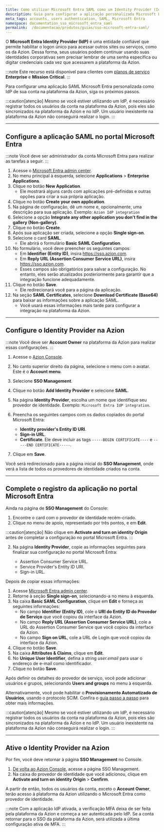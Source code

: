 ```yaml
---
title: Como utilizar Microsoft Entra SAML como um Identity Provider (IdP) na Azion
description: Guia para configurar a aplicação personalizada Microsoft Entra como um IdP para a plataforma da Azion.
meta_tags: accounts, users authentication, SAML, Microsoft Entra
namespace: documentation_sso_microsoft_entra_saml
permalink:  /documentacao/produtos/guias/sso-microsoft-entra-saml/
---
```


O **Microsoft Entra Identity Provider (IdP)** é uma entidade confiável que permite habilitar o logon único para acessar outros sites ou serviços, como os da Azion. Dessa forma, seus usuários podem continuar usando suas identidades corporativas sem precisar lembrar de uma senha específica ou digitar credenciais cada vez que acessarem a plataforma da Azion. 

:::note
Este recurso está disponível para clientes com [planos de serviço](https://www.azion.com/pt-br/servicos-profissionais/) **Enterprise** e **Mission Critical**.
:::

Para configurar uma aplicação SAML Microsoft Entra personalizada como IdP de sua conta na plataforma da Azion, siga os próximos passos.

:::caution[atenção]
Mesmo se você estiver utilizando um IdP, é necessário registrar todos os usuários da conta na plataforma da Azion, pois eles são sincronizados na plataforma da Azion e no IdP. Um usuário inexistente na plataforma da Azion não conseguirá realizar o login. 
:::

---

## Configure a aplicação SAML no portal Microsoft Entra

:::note
Você deve ser administrador da conta Microsoft Entra para realizar as tarefas a seguir.
:::

1. Acesse o [Microsoft Entra admin center](https://entra.microsoft.com/).
2. No menu principal à esquerda, selecione **Applications** > **Enterprise Applications**.
3. Clique no botão **New Application**.
    - Ele mostrará alguns cards com aplicações pré-definidas e outras opções para criar a sua própria aplicação.
4. Clique no botão **Create your own application**.
5. Na página de configuração, dê um nome e, opcionalmente, uma descrição para sua aplicação. Exemplo: `Azion IdP integration`
6. Selecione a opção **Integrate any other application you don't find in the gallery (Non-gallery)**.
7. Clique no botão **Create**.
8. Após sua aplicação ser criada, selecione a opção **Single sign-on**.
9. Selecione o card **SAML**.
    - Ele abrirá o formulário **Basic SAML Configuration**.
10. No formulário, você deve preencher os seguintes campos:
    - Em **Identifier (Entity ID)**, insira https://sso.azion.com.
    - Em **Reply URL (Assertion Consumer Service URL)**, insira https://sso.azion.com.
    - Esses campos são obrigatórios para salvar a configuração. No entanto, eles serão atualizados posteriormente para garantir que a integração funcione adequadamente.
11. Clique no botão **Save**. 
    - Ele redirecionará você para a página da aplicação.
12. Na seção **SAML Certificates**, selecione **Download Certificate (Base64)** para baixar as informações sobre a aplicação SAML.
    - Você usará essas informações mais tarde para configurar a integração na plataforma da Azion.

---

## Configure o Identity Provider na Azion

:::note
Você deve ser **Account Owner** na plataforma da Azion para realizar essas configurações.
:::

1. Acesse o [Azion Console](/en/documentation/products/guides/how-to-access-azion-console/).
2. No canto superior direito da página, selecione o menu com o avatar. Este é o **Account menu**.
3. Selecione **SSO Management**.
4. Clique no botão **Add Identity Provider** e selecione **SAML**.
5. Na página **Identity Provider**, escolha um nome que identifique seu provedor de identidade. Exemplo: `Microsoft Entra IdP integration`.
6. Preencha os seguintes campos com os dados copiados do portal Microsoft Entra:

    - **Identity provider's Entity ID URI**.
    - **Sign-in URL**.
    - **Certificate**. Ele deve incluir as tags `-----BEGIN CERTIFICATE----` e `-----END CERTIFICATE-----`.

7. Clique em **Save**.

Você será redirecionado para a página inicial do **SSO Management**, onde verá a lista de todos os provedores de identidade criados na conta. 

---

## Complete o registro da aplicação no portal Microsoft Entra

Ainda na página de **SSO Management** do Console:

1. Encontre o card com o provedor de identidade recém-criado.
2. Clique no menu de apoio, representado por três pontos, e em **Edit**.

:::caution[atenção]
Não clique em **Activate and turn on identity Origin** antes de completar a configuração no portal Microsoft Entra.
:::

2. Na página **Identity Provider**, copie as informações seguintes para finalizar sua configuração no portal Microsoft Entra:

    - Assertion Consumer Service URL.
    - Service Provider's Entity ID URI.
    - Sign-in URL.

Depois de copiar essas informações:

1. Acesse [Microsoft Entra admin center](https://entra.microsoft.com/).
2. Retorne à seção **Single sign-on**, selecionando-a no menu à esquerda.
3. Na caixa **Basic SAML Configuration**, clique em **Edit** e forneça as seguintes informações:
    - No campo **Identifier (Entity ID)**, cole o **URI do Entity ID do Provedor de Serviço** que você copiou da interface da Azion.
    - No campo **Reply URL (Assertion Consumer Service URL)**, cole a URL do Assertion Consumer Service que você copiou da interface da Azion.
    - No campo **Sign on URL**, cole a URL de Login que você copiou da interface da Azion.
4. Clique no botão **Save**. 
5. Na caixa **Attributes & Claims**, clique em **Edit**.
6. No **Unique User Identifier**, defina a string *user.email* para usar o endereço de e-mail como identificador.
7. Clique no botão **Save**.

Após definir os detalhes do provedor de serviço, você pode adicionar usuários e grupos, selecionando **Users and groups** no menu à esquerda.

Alternativamente, você pode habilitar o **Provisionamento Automatizado de Usuários**, usando o protocolo SCIM. Confira o [guia passo a passo](/pt-br/documentacao/produtos/guias/microsoft-entra-provisionamento-automatizado-de-usuarios/) para obter mais informações.

:::caution[atenção]
Mesmo se você estiver utilizando um IdP, é necessário registrar todos os usuários da conta na plataforma da Azion, pois eles são sincronizados na plataforma da Azion e no IdP. Um usuário inexistente na plataforma da Azion não conseguirá realizar o login. 
:::

---

## Ative o Identity Provider na Azion

Por fim, você deve retornar à página **SSO Management** no Console.

1. [De volta ao Azion Console](/en/documentation/products/guides/how-to-access-azion-console/), acesse a página SSO Management.
2. Na caixa do provedor de identidade que você adicionou, clique em **Activate and turn on identity Origin** > **Confirm**.

A partir de então, todos os usuários da conta, exceto o **Account Owner**, terão acesso à plataforma da Azion utilizando o Microsoft Entra como provedor de identidade.

:::note
Com a aplicação IdP ativada, a verificação MFA deixa de ser feita pela plataforma da Azion e começa a ser autenticada pelo IdP. Se a conta retornar para o SSO da plataforma da Azion, será utilizada a última configuração ativa de MFA.
:::